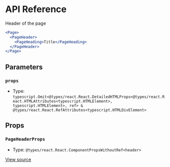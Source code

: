 # API Reference

Header of the page

```jsx
<Page>
  <PageHeader>
    <PageHeading>Title</PageHeading>
  </PageHeader>
</Page>
```

## Parameters

### `props`

- Type: `typescript.Omit<@types/react.React.DetailedHTMLProps<@types/react.React.HTMLAttributes<typescript.HTMLElement>, typescript.HTMLElement>, ref> & @types/react.React.RefAttributes<typescript.HTMLDivElement>`

## Props

### `PageHeaderProps`

- Type: `@types/react.React.ComponentPropsWithoutRef<header>`

[View source](https://github.com/vtex/shoreline/blob/197e2a657/packages/components/src/page/page-header.tsx#L17)
